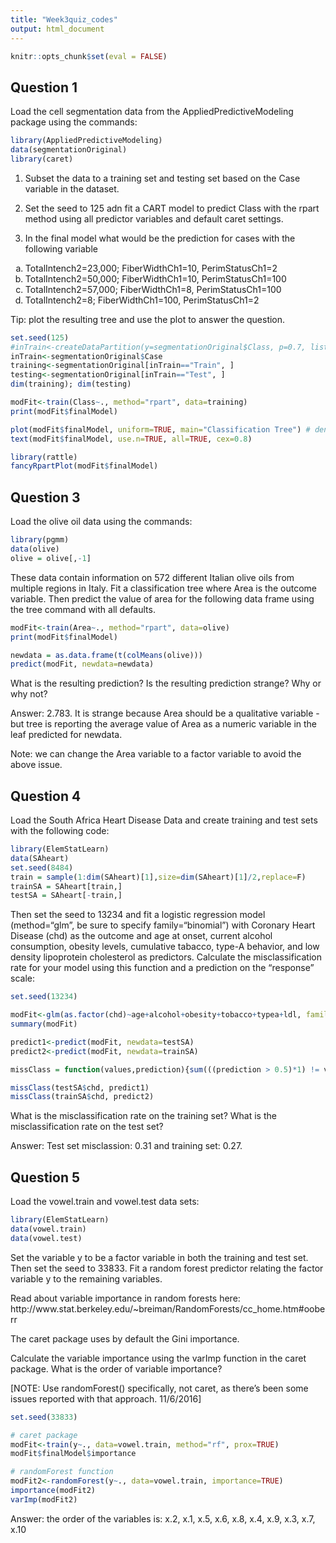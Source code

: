 ```yaml
---
title: "Week3quiz_codes"
output: html_document
---
```


```r
knitr::opts_chunk$set(eval = FALSE)
```

## Question 1
Load the cell segmentation data from the AppliedPredictiveModeling package using the commands: 
```r
library(AppliedPredictiveModeling)
data(segmentationOriginal)
library(caret)
```

1. Subset the data to a training set and testing set based on the Case variable in the dataset. 

2. Set the seed to 125 adn fit a CART model to predict Class with the rpart method using all predictor variables and default caret settings. 

3. In the final model what would be the prediction for cases with the following variable

a. TotalIntench2=23,000; FiberWidthCh1=10, PerimStatusCh1=2
b. TotalIntench2=50,000; FiberWidthCh1=10, PerimStatusCh1=100
c. TotalIntench2=57,000; FiberWidthCh1=8, PerimStatusCh1=100
d. TotalIntench2=8; FiberWidthCh1=100, PerimStatusCh1=2

Tip: plot the resulting tree and use the plot to answer the question. 

```r
set.seed(125)
#inTrain<-createDataPartition(y=segmentationOriginal$Class, p=0.7, list=FALSE)
inTrain<-segmentationOriginal$Case
training<-segmentationOriginal[inTrain=="Train", ]
testing<-segmentationOriginal[inTrain=="Test", ]
dim(training); dim(testing)

modFit<-train(Class~., method="rpart", data=training)
print(modFit$finalModel)

plot(modFit$finalModel, uniform=TRUE, main="Classification Tree") # dendogram
text(modFit$finalModel, use.n=TRUE, all=TRUE, cex=0.8)

library(rattle)
fancyRpartPlot(modFit$finalModel)
```

## Question 3
Load the olive oil data using the commands:
```r
library(pgmm)
data(olive)
olive = olive[,-1]
```

These data contain information on 572 different Italian olive oils from multiple regions in Italy. Fit a classification tree where Area is the outcome variable. Then predict the value of area for the following data frame using the tree command with all defaults.

```r
modFit<-train(Area~., method="rpart", data=olive)
print(modFit$finalModel)

newdata = as.data.frame(t(colMeans(olive)))
predict(modFit, newdata=newdata)
```

What is the resulting prediction? Is the resulting prediction strange? Why or why not? 

Answer: 2.783. It is strange because Area should be a qualitative variable - but tree is reporting the average value of Area as a numeric variable in the leaf predicted for newdata. 

Note: we can change the Area variable to a factor variable to avoid the above issue. 

## Question 4
Load the South Africa Heart Disease Data and create training and test sets with the following code:
```r
library(ElemStatLearn)
data(SAheart)
set.seed(8484)
train = sample(1:dim(SAheart)[1],size=dim(SAheart)[1]/2,replace=F)
trainSA = SAheart[train,]
testSA = SAheart[-train,]
```

Then set the seed to 13234 and fit a logistic regression model (method="glm", be sure to specify family="binomial") with Coronary Heart Disease (chd) as the outcome and age at onset, current alcohol consumption, obesity levels, cumulative tabacco, type-A behavior, and low density lipoprotein cholesterol as predictors. Calculate the misclassification rate for your model using this function and a prediction on the "response" scale:
```r
set.seed(13234)

modFit<-glm(as.factor(chd)~age+alcohol+obesity+tobacco+typea+ldl, family=binomial, data=trainSA)
summary(modFit)

predict1<-predict(modFit, newdata=testSA)
predict2<-predict(modFit, newdata=trainSA)

missClass = function(values,prediction){sum(((prediction > 0.5)*1) != values)/length(values)}

missClass(testSA$chd, predict1)
missClass(trainSA$chd, predict2)
```

What is the misclassification rate on the training set? What is the misclassification rate on the test set? 

Answer: Test set misclassion: 0.31 and training set: 0.27. 

## Question 5
Load the vowel.train and vowel.test data sets:
```r
library(ElemStatLearn)
data(vowel.train)
data(vowel.test)
```

Set the variable y to be a factor variable in both the training and test set. Then set the seed to 33833. Fit a random forest predictor relating the factor variable y to the remaining variables. 

Read about variable importance in random forests here: http://www.stat.berkeley.edu/~breiman/RandomForests/cc_home.htm#ooberr 

The caret package uses by default the Gini importance. 

Calculate the variable importance using the varImp function in the caret package. What is the order of variable importance?

[NOTE: Use randomForest() specifically, not caret, as there's been some issues reported with that approach. 11/6/2016]

```r
set.seed(33833)

# caret package
modFit<-train(y~., data=vowel.train, method="rf", prox=TRUE)
modFit$finalModel$importance

# randomForest function 
modFit2<-randomForest(y~., data=vowel.train, importance=TRUE)
importance(modFit2)
varImp(modFit2)
```

Answer: the order of the variables is: x.2, x.1, x.5, x.6, x.8, x.4, x.9, x.3, x.7, x.10

